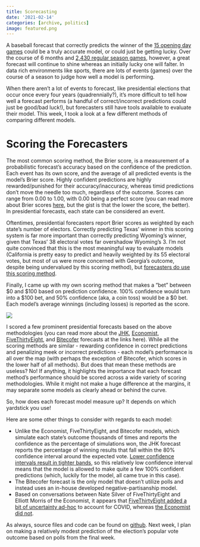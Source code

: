 ```yaml
---
title: Scorecasting
date: '2021-02-14'
categories: [archive, politics]
image: featured.png
---
```


A baseball forecast that correctly predicts the winner of the [15 opening day games](https://www.mlb.com/schedule/2021-04-01) could be a truly accurate model, or could just be getting lucky. Over the course of 6 months and [2,430 regular season games](https://en.wikipedia.org/wiki/Major_League_Baseball_schedule), however, a great forecast will continue to shine whereas an initially lucky one will falter. In data rich environments like sports, there are lots of events (games) over the course of a season to judge how well a model is performing. 

When there aren’t a lot of events to forecast, like presidential elections that occur once every four years (quadrennially?), it’s more difficult to tell how well a forecast performs (a handful of correct/incorrect predictions could just be good/bad luck!), but forecasters still have tools available to evaluate their model. This week, I took a look at a few different methods of comparing different models.

# Scoring the Forecasters

The most common scoring method, the Brier score, is a measurement of a probabilistic forecast’s accuracy based on the confidence of the prediction. Each event has its own score, and the average of all predicted events is the model’s Brier score. Highly confident predictions are highly rewarded/punished for their accuracy/inaccuracy, whereas timid predictions don’t move the needle too much, regardless of the outcome. Scores can range from 0.00 to 1.00, with 0.00 being a perfect score (you can read more about Brier scores [here](https://en.wikipedia.org/wiki/Brier_score), but the gist is that the lower the score, the better). In presidential forecasts, each state can be considered an event.

Oftentimes, presidential forecasters report Brier scores as weighted by each state’s number of electors. Correctly predicting Texas’ winner in this scoring system is far more important than correctly predicting Wyoming’s winner, given that Texas’ 38 electoral votes far overshadow Wyoming’s 3. I’m not quite convinced that this is the most meaningful way to evaluate models (California is pretty easy to predict and heavily weighted by its 55 electoral votes, but most of us were more concerned with Georgia’s outcome, despite being undervalued by this scoring method), but [forecasters do use this scoring method](https://projects.jhkforecasts.com/presidential-forecast/forecast-analysis).

Finally, I came up with my own scoring method that makes a “bet” between $0 and $100 based on prediction confidence. 100% confidence would turn into a $100 bet, and 50% confidence (aka, a coin toss) would be a $0 bet. Each model’s average winnings (including losses) is reported as the score.

![](pics/pic_01.png)

I scored a few prominent presidential forecasts based on the above methodologies (you can read more about the [JHK](https://projects.jhkforecasts.com/presidential-forecast/), [Economist](https://projects.economist.com/us-2020-forecast/president), [FiveThirtyEight](https://projects.fivethirtyeight.com/2020-election-forecast/), and [Bitecofer](https://thecycle.news/news/september-2020-election-update) forecasts at the links here). While all the scoring methods are similar - rewarding confidence in correct predictions and penalizing meek or incorrect predictions - each model’s performance is all over the map (with perhaps the exception of Bitecofer, which scores in the lower half of all methods). But does that mean these methods are useless? No! If anything, it highlights the importance that each forecast method’s performance should be scored across a wide variety of scoring methodologies. While it might not make a huge difference at the margins, it may separate some models as clearly ahead or behind the curve.

So, how does each forecast model measure up? It depends on which yardstick you use! 

Here are some other things to consider with regards to each model:

* Unlike the Economist, FiveThirtyEight, and Bitecofer models, which simulate each state’s outcome thousands of times and reports the confidence as the percentage of simulations won, the JHK forecast reports the percentage of winning results that fall within the 80% confidence interval around the expected vote. [Lower confidence intervals result in tighter bands](https://en.wikipedia.org/wiki/Standard_deviation#/media/File:Standard_deviation_diagram.svg), so this relatively low confidence interval means that the model is allowed to make quite a few 100% confident predictions (which, luckily for the model, all came true in this case). 
* The Bitecofer forecast is the only model that doesn’t utilize polls and instead uses an in-house developed negative-partisanship model. 
* Based on conversations between Nate Silver of FiveThirtyEight and Elliott Morris of the Economist, it appears that [FiveThirtyEight added a bit of uncertainty ad-hoc](https://fivethirtyeight.com/features/our-election-forecast-didnt-say-what-i-thought-it-would/) to account for COVID, whereas [the Economist did not](https://www.reddit.com/r/IAmA/comments/jjr0wk/im_elliott_morris_a_data_journalist_at_the/gaeefhv?context=3&utm_medium=web2x&utm_source=share).

As always, source files and code can be found on [github](https://github.com/markjrieke/thedatadiary/tree/main/2021.02.14-scorecasting). Next week, I plan on making a relatively modest prediction of the election’s popular vote outcome based on polls from the final week. 